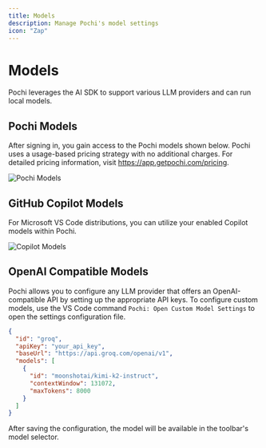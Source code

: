 ```yaml
---
title: Models
description: Manage Pochi's model settings
icon: "Zap"
---
```


# Models

Pochi leverages the AI SDK to support various LLM providers and can run local models.

## Pochi Models

After signing in, you gain access to the Pochi models shown below. Pochi uses a usage-based pricing strategy with no additional charges. For detailed pricing information, visit https://app.getpochi.com/pricing.

![Pochi Models](../assets/images/pochi-models.png)

## GitHub Copilot Models

For Microsoft VS Code distributions, you can utilize your enabled Copilot models within Pochi.

![Copilot Models](../assets/images/copilot-models.png)

## OpenAI Compatible Models

Pochi allows you to configure any LLM provider that offers an OpenAI-compatible API by setting up the appropriate API keys. To configure custom models, use the VS Code command `Pochi: Open Custom Model Settings` to open the settings configuration file.

```json
{
  "id": "groq",
  "apiKey": "your_api_key",
  "baseUrl": "https://api.groq.com/openai/v1",
  "models": [
    {
      "id": "moonshotai/kimi-k2-instruct",
      "contextWindow": 131072,
      "maxTokens": 8000
    }
  ]
}
```

After saving the configuration, the model will be available in the toolbar's model selector.
